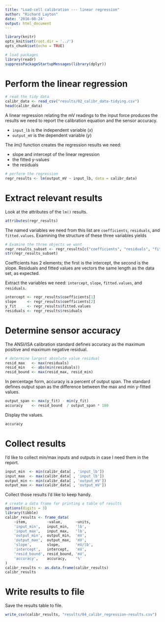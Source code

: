 ```yaml
---
title: "Load-cell calibration --- linear regression"
author: "Richard Layton"
date: '2016-08-24'
output: html_document
---
```


```r
library(knitr)
opts_knit$set(root.dir = '../')
opts_chunk$set(echo = TRUE)
```

```r
# load packages
library(readr)
suppressPackageStartupMessages(library(dplyr))
```

# Perform the linear regression 

```r
# read the tidy data
calibr_data <- read_csv("results/02_calibr_data-tidying.csv")
head(calibr_data)
```

A linear regression relating the mV readings to the input force  produces the results we need to report the calibration equation and the sensor accuracy. 

- `input_lb` is the independent variable (*x*)
- `output_mV` is the dependent variable (*y*)

The *lm()* function creates the regression results we need:  

- slope and intercept of the linear regression
- the fitted y-values 
- the residuals 

```r
# perform the regression
regr_results <- lm(output_mV ~ input_lb, data = calibr_data)
```

# Extract relevant results 

Look at the attributes of the `lm()` results. 

```r
attributes(regr_results)
```

The named variables we need from this list are `coefficients`, `residuals`, and `fitted.values`. Examining the structure of these three variables yields

```r
# Examine the three objects we want
regr_results_subset <- regr_results[c("coefficients", "residuals", "fitted.values")]
str(regr_results_subset)
```

Coefficients has 2 elements; the first is the intercept, the second is the slope. Residuals and fitted values are vectors the same length as the data set, as expected. 

Extract the variables we need: `intercept`, `slope`, `fitted.values`, and `residuals`.  

```r
intercept <- regr_results$coefficients[1]
slope     <- regr_results$coefficients[2]
y_fit     <- regr_results$fitted.values
residuals <- regr_results$residuals
```

# Determine sensor accuracy

The ANSI/ISA calibration standard defines accuracy as the maximum positive and maximum negative residual. 

```r
# determine largest absolute value residual
resid_max   <- max(residuals)
resid_min   <- abs(min(residuals))
resid_bound <- max(resid_max, resid_min)
```

In percentage form, accuracy is a percent of output span. The standard defines output span as the difference between the max and min y-fitted values. 

```r
output_span <- max(y_fit) - min(y_fit)
accuracy    <- resid_bound  / output_span * 100
```

Display the values. 

```r
accuracy
```

# Collect results 

I'd like to collect min/max inputs and outputs in case I need them in the report. 

```r
input_min  <- min(calibr_data[ , 'input_lb'])
input_max  <- max(calibr_data[ , 'input_lb'])
output_min <- min(calibr_data[ , 'output_mV'])
output_max <- max(calibr_data[ , 'output_mV'])
```

Collect those results I'd like to keep handy. 

```r
# create a data frame for printing a table of results
options(digits = 3)
library(tibble)
calibr_results <- frame_data(
	~item,         ~value,      ~units,
	'input_min',   input_min,   'lb',
	'input_max',   input_max,   'lb',
	'output_min',  output_min,  'mV',
	'output_max',  output_max,  'mV',
	'slope',       slope,       'mV/lb',
	'intercept',   intercept,   'mV',
	'resid_bound', resid_bound, 'mV',
	'accuracy',    accuracy,    '%'
)
calibr_results <- as.data.frame(calibr_results)
calibr_results
```

# Write results to file

Save the results table to file. 

```r
write_csv(calibr_results, "results/04_calibr_regression-results.csv")
```

